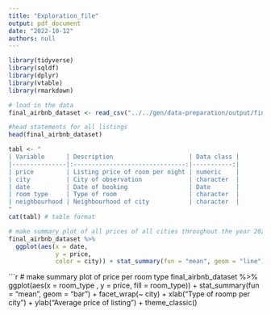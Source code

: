 ```yaml
---
title: "Exploration_file"
output: pdf_document
date: "2022-10-12"
authors: null
---
```


       

```r
library(tidyverse)
library(sqldf)
library(dplyr)
library(vtable)
library(rmarkdown)
```

       

```r
# load in the data
final_airbnb_dataset <- read_csv("../../gen/data-preparation/output/final_airbnb_dataset.csv")
```



```r
#head statements for all listings
head(final_airbnb_dataset)
```



```r
tabl <- "
| Variable      | Description                     | Data class | 
|---------------|:-------------------------------:|-----------:|
| price         | Listing price of room per night | numeric    |
| city          | City of observation             | character  |
| date          | Date of booking                 | Date       |
| room type     | Type of room                    | character  |                                   
| neighbourhood | Neighbourhood of city           | character  |
"
cat(tabl) # table format
```


```r
# make summary plot of all prices of all cities throughout the year 2022
final_airbnb_dataset %>%
  ggplot(aes(x = date,
             y = price,
             color = city)) + stat_summary(fun = "mean", geom = "line") + xlab("Date of listing") + ylab("Average price of listing") + theme_classic()

```

```r
# make summary plot of price per room type
final_airbnb_dataset %>%
  ggplot(aes(x = room_type ,
             y = price, fill = room_type)) + stat_summary(fun = "mean", geom = "bar") + facet_wrap(~ city) + xlab("Type of roomp per city") + ylab("Average price of listing") + theme_classic() 